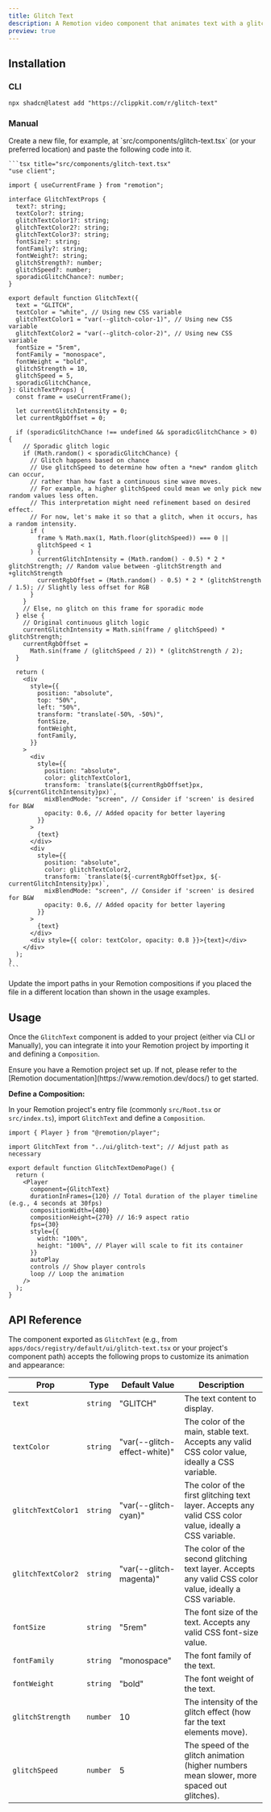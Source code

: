 ```yaml
---
title: Glitch Text
description: A Remotion video component that animates text with a glitch effect.
preview: true
---
```


<ComponentTabs name="glitch-text-demo" />

## Installation

### CLI

```package-install
npx shadcn@latest add "https://clippkit.com/r/glitch-text"
```

### Manual

<Steps>
  <Step>
    Create a new file, for example, at `src/components/glitch-text.tsx` (or your preferred location) and paste the following code into it.

    ```tsx title="src/components/glitch-text.tsx"
    "use client";

    import { useCurrentFrame } from "remotion";

    interface GlitchTextProps {
      text?: string;
      textColor?: string;
      glitchTextColor1?: string;
      glitchTextColor2?: string;
      glitchTextColor3?: string;
      fontSize?: string;
      fontFamily?: string;
      fontWeight?: string;
      glitchStrength?: number;
      glitchSpeed?: number;
      sporadicGlitchChance?: number;
    }

    export default function GlitchText({
      text = "GLITCH",
      textColor = "white", // Using new CSS variable
      glitchTextColor1 = "var(--glitch-color-1)", // Using new CSS variable
      glitchTextColor2 = "var(--glitch-color-2)", // Using new CSS variable
      fontSize = "5rem",
      fontFamily = "monospace",
      fontWeight = "bold",
      glitchStrength = 10,
      glitchSpeed = 5,
      sporadicGlitchChance,
    }: GlitchTextProps) {
      const frame = useCurrentFrame();

      let currentGlitchIntensity = 0;
      let currentRgbOffset = 0;

      if (sporadicGlitchChance !== undefined && sporadicGlitchChance > 0) {
        // Sporadic glitch logic
        if (Math.random() < sporadicGlitchChance) {
          // Glitch happens based on chance
          // Use glitchSpeed to determine how often a *new* random glitch can occur,
          // rather than how fast a continuous sine wave moves.
          // For example, a higher glitchSpeed could mean we only pick new random values less often.
          // This interpretation might need refinement based on desired effect.
          // For now, let's make it so that a glitch, when it occurs, has a random intensity.
          if (
            frame % Math.max(1, Math.floor(glitchSpeed)) === 0 ||
            glitchSpeed < 1
          ) {
            currentGlitchIntensity = (Math.random() - 0.5) * 2 * glitchStrength; // Random value between -glitchStrength and +glitchStrength
            currentRgbOffset = (Math.random() - 0.5) * 2 * (glitchStrength / 1.5); // Slightly less offset for RGB
          }
        }
        // Else, no glitch on this frame for sporadic mode
      } else {
        // Original continuous glitch logic
        currentGlitchIntensity = Math.sin(frame / glitchSpeed) * glitchStrength;
        currentRgbOffset =
          Math.sin(frame / (glitchSpeed / 2)) * (glitchStrength / 2);
      }

      return (
        <div
          style={{
            position: "absolute",
            top: "50%",
            left: "50%",
            transform: "translate(-50%, -50%)",
            fontSize,
            fontWeight,
            fontFamily,
          }}
        >
          <div
            style={{
              position: "absolute",
              color: glitchTextColor1,
              transform: `translate(${currentRgbOffset}px, ${currentGlitchIntensity}px)`,
              mixBlendMode: "screen", // Consider if 'screen' is desired for B&W
              opacity: 0.6, // Added opacity for better layering
            }}
          >
            {text}
          </div>
          <div
            style={{
              position: "absolute",
              color: glitchTextColor2,
              transform: `translate(${-currentRgbOffset}px, ${-currentGlitchIntensity}px)`,
              mixBlendMode: "screen", // Consider if 'screen' is desired for B&W
              opacity: 0.6, // Added opacity for better layering
            }}
          >
            {text}
          </div>
          <div style={{ color: textColor, opacity: 0.8 }}>{text}</div>
        </div>
      );
    }
    ```

  </Step>
  
  <Step>Update the import paths in your Remotion compositions if you placed the file in a different location than shown in the usage examples.</Step>
</Steps>

## Usage

Once the `GlitchText` component is added to your project (either via CLI or Manually), you can integrate it into your Remotion project by importing it and defining a `Composition`.

<Callout title="Prerequisite">
  Ensure you have a Remotion project set up. If not, please refer to the
  [Remotion documentation](https://www.remotion.dev/docs/) to get started.
</Callout>

**Define a Composition:**

In your Remotion project's entry file (commonly `src/Root.tsx` or `src/index.ts`), import `GlitchText` and define a `Composition`.

```tsx title="src/main.tsx (or equivalent)"
import { Player } from "@remotion/player";

import GlitchText from "../ui/glitch-text"; // Adjust path as necessary

export default function GlitchTextDemoPage() {
  return (
    <Player
      component={GlitchText}
      durationInFrames={120} // Total duration of the player timeline (e.g., 4 seconds at 30fps)
      compositionWidth={480}
      compositionHeight={270} // 16:9 aspect ratio
      fps={30}
      style={{
        width: "100%",
        height: "100%", // Player will scale to fit its container
      }}
      autoPlay
      controls // Show player controls
      loop // Loop the animation
    />
  );
}
```

## API Reference

The component exported as `GlitchText` (e.g., from `apps/docs/registry/default/ui/glitch-text.tsx` or your project's component path) accepts the following props to customize its animation and appearance:

| Prop               | Type     | Default Value                | Description                                                                                              |
| ------------------ | -------- | ---------------------------- | -------------------------------------------------------------------------------------------------------- |
| `text`             | `string` | "GLITCH"                     | The text content to display.                                                                             |
| `textColor`        | `string` | "var(--glitch-effect-white)" | The color of the main, stable text. Accepts any valid CSS color value, ideally a CSS variable.           |
| `glitchTextColor1` | `string` | "var(--glitch-cyan)"         | The color of the first glitching text layer. Accepts any valid CSS color value, ideally a CSS variable.  |
| `glitchTextColor2` | `string` | "var(--glitch-magenta)"      | The color of the second glitching text layer. Accepts any valid CSS color value, ideally a CSS variable. |
| `fontSize`         | `string` | "5rem"                       | The font size of the text. Accepts any valid CSS font-size value.                                        |
| `fontFamily`       | `string` | "monospace"                  | The font family of the text.                                                                             |
| `fontWeight`       | `string` | "bold"                       | The font weight of the text.                                                                             |
| `glitchStrength`   | `number` | 10                           | The intensity of the glitch effect (how far the text elements move).                                     |
| `glitchSpeed`      | `number` | 5                            | The speed of the glitch animation (higher numbers mean slower, more spaced out glitches).                |
